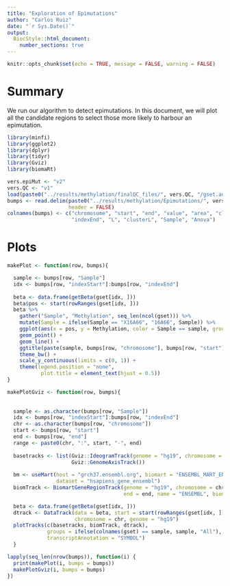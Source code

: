 ```yaml
---
title: "Exploration of Epimutations"
author: "Carlos Ruiz"
date: "`r Sys.Date()`"
output:
  BiocStyle::html_document:
    number_sections: true
---
```


```r
knitr::opts_chunk$set(echo = TRUE, message = FALSE, warning = FALSE)
```

# Summary

We run our algorithm to detect epimutations. In this document, we will plot all the candidate regions to select those more likely to harbour an epimutation.

```r
library(minfi)
library(ggplot2)
library(dplyr)
library(tidyr)
library(Gviz)
library(biomaRt)

vers.epiMut <- "v2"
vers.QC <- "v1"
load(paste0("../results/methylation/finalQC_files/", vers.QC, "/gset.autosomic.Rdata"))
bumps <- read.delim(paste0("../results/methylation/Epimutations/", vers.epiMut, "/bumpsSel.txt"), 
                    header = FALSE)
colnames(bumps) <- c("chromosome", "start", "end", "value", "area", "cluster", "indexStart",
                     "indexEnd", "L", "clusterL", "Sample", "Anova")
```


# Plots

```r
makePlot <- function(row, bumps){

  sample <- bumps[row, "Sample"]
  idx <- bumps[row, "indexStart"]:bumps[row, "indexEnd"]
  
  beta <- data.frame(getBeta(gset[idx, ]))
  beta$pos <- start(rowRanges(gset[idx, ]))
  beta %>%
    gather("Sample", "Methylation", seq_len(ncol(gset))) %>%
    mutate(Sample = ifelse(Sample == "X16A66", "16A66", Sample)) %>%
    ggplot(aes(x = pos, y = Methylation, color = Sample == sample, group = Sample)) +
    geom_point() + 
    geom_line() +
    ggtitle(paste(sample, bumps[row, "chromosome"], bumps[row, "start"], bumps[row, "end"])) +
    theme_bw() +
    scale_y_continuous(limits = c(0, 1)) +
    theme(legend.position = "none",
           plot.title = element_text(hjust = 0.5))
}

makePlotGviz <- function(row, bumps){
  
 
  sample <- as.character(bumps[row, "Sample"])
  idx <- bumps[row, "indexStart"]:bumps[row, "indexEnd"]
  chr <- as.character(bumps[row, "chromosome"])
  start <- bumps[row, "start"]
  end <- bumps[row, "end"]
  range <- paste0(chr, ":", start, "-", end)
  
  basetracks <- list(Gviz::IdeogramTrack(genome = "hg19", chromosome = chr), 
                     Gviz::GenomeAxisTrack())
  
  bm <- useMart(host = "grch37.ensembl.org", biomart = "ENSEMBL_MART_ENSEMBL",
                dataset = "hsapiens_gene_ensembl")
  biomTrack <- BiomartGeneRegionTrack(genome = "hg19", chromosome = chr, start = start, 
                                      end = end, name = "ENSEMBL", biomart = bm)

  beta <- data.frame(getBeta(gset[idx, ]))
  dtrack <- DataTrack(data = beta, start = start(rowRanges(gset[idx, ])), width = 1,
                      chromosome = chr, genome = "hg19")
  plotTracks(c(basetracks, biomTrack, dtrack),
             groups = ifelse(colnames(gset) == sample, sample, "All"), type = "b",
             transcriptAnnotation = "SYMBOL")
  }

```

```r
lapply(seq_len(nrow(bumps)), function(i) {
  print(makePlot(i, bumps = bumps))
  makePlotGviz(i, bumps = bumps)
})
```

